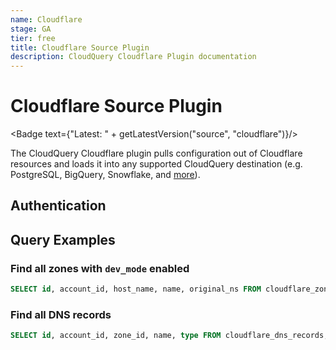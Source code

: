 ```yaml
---
name: Cloudflare
stage: GA
tier: free
title: Cloudflare Source Plugin
description: CloudQuery Cloudflare Plugin documentation
---
```

# Cloudflare Source Plugin


<Badge text={"Latest: " + getLatestVersion("source", "cloudflare")}/>

The CloudQuery Cloudflare plugin pulls configuration out of Cloudflare resources and loads it into any supported CloudQuery destination (e.g. PostgreSQL, BigQuery, Snowflake, and [more](/docs/plugins/destinations/overview)).

## Authentication

<Authentication/>

## Query Examples

### Find all zones with `dev_mode` enabled

```sql copy
SELECT id, account_id, host_name, name, original_ns FROM cloudflare_zones WHERE dev_mode = true;
```

### Find all DNS records

```sql copy
SELECT id, account_id, zone_id, name, type FROM cloudflare_dns_records;
```
